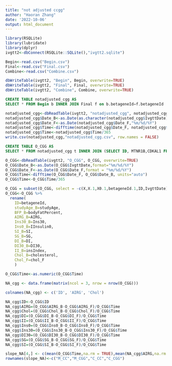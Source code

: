 ```yaml
---
title: "not adjusted ccgg"
author: "Haoran Zhang"
date: '2022-10-06'
output: html_document
---
```


```r
library(RSQLite)
library(lubridate)
library(dplyr)
ivgtt2<-dbConnect(RSQLite::SQLite(),"ivgtt2.sqlite")
```


```r
Begin<-read.csv("Begin.csv")
Final<-read.csv("Final.csv")
Combine<-read.csv("Combine.csv")

dbWriteTable(ivgtt2, "Begin", Begin, overwrite=TRUE)
dbWriteTable(ivgtt2, "Final", Final, overwrite=TRUE)
dbWriteTable(ivgtt2, "Combine", Combine, overwrite=TRUE)
```


```sql
CREATE TABLE notadjusted_cgg AS
SELECT * FROM Begin b INNER JOIN Final f on b.betageneId=f.betageneId
```

```r
notadjusted_cgg<-dbReadTable(ivgtt2, "notadjusted_cgg", notadjusted_cgg, overwrite=TRUE)
notadjusted_cgg$Date_B<-as.Date(as.character(notadjusted_cgg$IvgttDate), format = "%m/%d/%Y")
notadjusted_cgg$Date_F<-as.Date(notadjusted_cgg$Date_F,"%m/%d/%Y")
notadjusted_cgg$Time<-difftime(notadjusted_cgg$Date_F, notadjusted_cgg$Date_B, units="auto")
notadjusted_cgg$Time<-notadjusted_cgg$Time/365
write.csv(notadjusted_cgg,"notadjusted_cgg.csv", row.names = FALSE)
```

```sql
CREATE TABLE O_CGG AS
SELECT * FROM notadjusted_cgg t INNER JOIN (SELECT ID, MTNR1B,CDKAL1 FROM Combine) c on t.betageneId=ID WHERE c.CDKAL1=2
```

```r
O_CGG<-dbReadTable(ivgtt2, "O_CGG", O_CGG, overwrite=TRUE)
O_CGG$Date_B<-as.Date(O_CGG$IvgttDate,format="%m/%d/%Y")
O_CGG$Date_F<-as.Date(O_CGG$Date_F,format = "%m/%d/%Y")
O_CGG$Time<-difftime(O_CGG$Date_F, O_CGG$Date_B, units="auto")
O_CGG$Time<-O_CGG$Time/365

O_CGG = subset(O_CGG, select = -c(X,X.1,X0.1,betageneId.1,ID,IvgttDate) )
O_CGG<-O_CGG %>% 
  rename(
    ID=betageneId,
    studyAge_B=studyAge,
    BFP_B=bodyFatPercent,
    AIRG_B=AIRG,
    Ins30_B=Ins30,
    Ins0_B=IInsulin0,
    SI_B=SI,
    SG_B=SG,
    DI_B=DI,
    DI30_B=DI30,
    II_B=insIndex,
    Chol_B=cholesterol,
    Chol_F=chol_F
    )
```

```r
O_CGG$Time<-as.numeric(O_CGG$Time)

NA_cgg <- data.frame(matrix(ncol = 3, nrow = nrow(O_CGG)))

colnames(NA_cgg) <- c('ID', 'AIRG', 'Chol')

NA_cgg$ID<-O_CGG$ID
NA_cgg$AIRG=(O_CGG$AIRG_B-O_CGG$AIRG_F)/O_CGG$Time
NA_cgg$Chol=(O_CGG$Chol_B-O_CGG$Chol_F)/O_CGG$Time
NA_cgg$DI=(O_CGG$DI_B-O_CGG$DI_F)/O_CGG$Time
NA_cgg$II=(O_CGG$II_B-O_CGG$II_F)/O_CGG$Time
NA_cgg$Ins0=(O_CGG$Ins0_B-O_CGG$Ins0_F)/O_CGG$Time
NA_cgg$Ins30=(O_CGG$Ins30_B-O_CGG$Ins30_F)/O_CGG$Time
NA_cgg$DI30=(O_CGG$DI30_B-O_CGG$DI30_F)/O_CGG$Time
NA_cgg$SG=(O_CGG$SG_B-O_CGG$SG_F)/O_CGG$Time
NA_cgg$SI=(O_CGG$SI_B-O_CGG$SI_F)/O_CGG$Time
```

```r
slope_NA[4,] <- c(mean(O_CGG$Time,na.rm = TRUE),mean(NA_cgg$AIRG,na.rm = TRUE),mean(NA_cgg$Chol,na.rm = TRUE),mean(NA_cgg$DI,na.rm = TRUE),mean(NA_cgg$II,na.rm = TRUE),mean(NA_cgg$Ins0,na.rm = TRUE),mean(NA_cgg$Ins30,na.rm = TRUE),mean(NA_cgg$DI30,na.rm = TRUE),mean(NA_cgg$SG,na.rm = TRUE),mean(NA_cgg$SI,na.rm = TRUE))
rownames(slope_NA)<-c("M_CC","M_CGG","C_CC","C_CGG")
```

